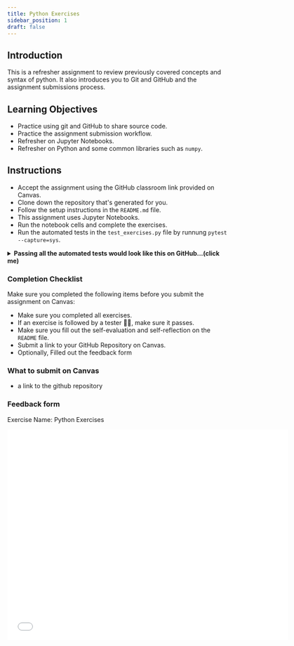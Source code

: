```yaml
---
title: Python Exercises
sidebar_position: 1
draft: false
---
```


## Introduction
This is a refresher assignment to review previously covered concepts and syntax of python.
It also introduces you to Git and GitHub and the assignment submissions process.

## Learning Objectives

- Practice using git and GitHub to share source code.
- Practice the assignment submission workflow.
- Refresher on Jupyter Notebooks.
- Refresher on Python and some common libraries such as `numpy`.

## Instructions

- Accept the assignment using the GitHub classroom link provided on Canvas.
- Clone down the repository that's generated for you.
- Follow the setup instructions in the `README.md` file.
- This assignment uses Jupyter Notebooks.
- Run the notebook cells and complete the exercises.
- Run the automated tests in the `test_exercises.py` file by runnung `pytest --capture=sys`.

<details>
  <summary>
    <strong>Passing all the automated tests would look like this on GitHub...(click me)</strong>
  </summary>

  <img 
  alt="GitHub Actions - Autograder"
  src={require('./images/check-on-git.png').default} />


</details>

### Completion Checklist
Make sure you completed the following items before you submit the assignment on Canvas:

- Make sure you completed all exercises.
- If an exercise is followed by a tester 🕵️‍♀️, make sure it passes.
- Make sure you fill out the self-evaluation and self-reflection on the `README` file.
- Submit a link to your GitHub Repository on Canvas.
- Optionally, Filled out the feedback form



### What to submit on Canvas

- a link to the github repository

### Feedback form
Exercise Name: Python Exercises
<iframe width="640" height="480" src={`https://forms.office.com/Pages/ResponsePage.aspx?id=bC4i9cZf60iPA3PbGCA7Y33H7NKgRR5CkMtRYawNvXtUMFJJMTRZODhZSVowWUwzRllZQVZDSTNXWi4u&embed=true`} frameborder="0" marginwidth="0" marginheight="0" style= {{border: `none`, maxWidth:`100%`, maxHeight:`100vh`}}  allowfullscreen webkitallowfullscreen mozallowfullscreen msallowfullscreen />
